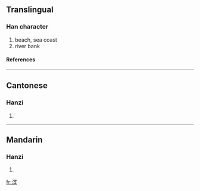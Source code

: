 {{see|濱}}

==Translingual==
===Han character===
{{Han char|rn=85|rad=水|as=10|sn=13|four=|canj=水十人金 (EJOC)}}
# beach, sea coast
# river bank
====References====
{{Han ref|kx=0643.241|hdz=31708.040|uh=6EE8|ud=28392}}

----
==Cantonese==
===Hanzi===
{{yue-hanzi|jyut=|y=ban1}}
# {{defn|Cantonese}}

----
==Mandarin==
===Hanzi===
{{cmn-hanzi|tra=濱|pin=[[bīn]] (bin1)|wg=pin<sup>1</sup>}}
# {{defn|Mandarin}}

[[fr:滨]]